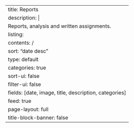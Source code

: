 ---
title: Reports
description: |
  Reports, analysis and written assignments.
listing:
    contents: /
    sort: "date desc"
    type: default
    categories: true
    sort-ui: false
    filter-ui: false
    fields: [date, image, title, description, categories]
    feed: true
page-layout: full
title-block-banner: false
---